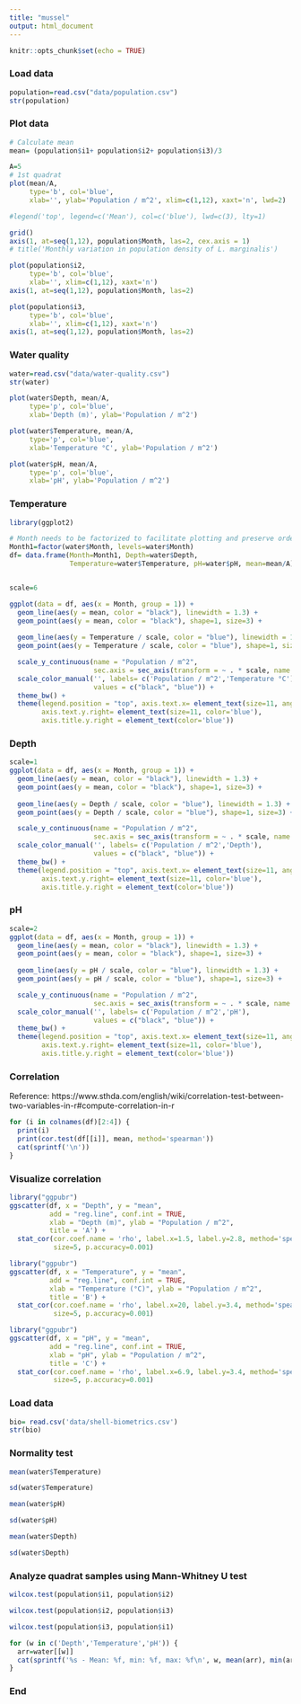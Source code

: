 ```yaml
---
title: "mussel"
output: html_document
---
```


```r
knitr::opts_chunk$set(echo = TRUE)
```

### Load data

```r
population=read.csv("data/population.csv")
str(population)
```

### Plot data

```r

# Calculate mean
mean= (population$i1+ population$i2+ population$i3)/3

A=5
# 1st quadrat
plot(mean/A,
     type='b', col='blue',
     xlab='', ylab='Population / m^2', xlim=c(1,12), xaxt='n', lwd=2)

#legend('top', legend=c('Mean'), col=c('blue'), lwd=c(3), lty=1)

grid()
axis(1, at=seq(1,12), population$Month, las=2, cex.axis = 1)
# title('Monthly variation in population density of L. marginalis')

```
```r
plot(population$i2,
     type='b', col='blue',
     xlab='', xlim=c(1,12), xaxt='n')
axis(1, at=seq(1,12), population$Month, las=2)

```

```r
plot(population$i3,
     type='b', col='blue',
     xlab='', xlim=c(1,12), xaxt='n')
axis(1, at=seq(1,12), population$Month, las=2)

```
### Water quality

```r
water=read.csv("data/water-quality.csv")
str(water)

plot(water$Depth, mean/A,
     type='p', col='blue',
     xlab='Depth (m)', ylab='Population / m^2')

plot(water$Temperature, mean/A,
     type='p', col='blue',
     xlab='Temperature °C', ylab='Population / m^2')

plot(water$pH, mean/A,
     type='p', col='blue',
     xlab='pH', ylab='Population / m^2')
```




### Temperature

```r
library(ggplot2)

# Month needs to be factorized to facilitate plotting and preserve order
Month1=factor(water$Month, levels=water$Month)
df= data.frame(Month=Month1, Depth=water$Depth,
               Temperature=water$Temperature, pH=water$pH, mean=mean/A)


scale=6

ggplot(data = df, aes(x = Month, group = 1)) +
  geom_line(aes(y = mean, color = "black"), linewidth = 1.3) +
  geom_point(aes(y = mean, color = "black"), shape=1, size=3) +
  
  geom_line(aes(y = Temperature / scale, color = "blue"), linewidth = 1.3) +
  geom_point(aes(y = Temperature / scale, color = "blue"), shape=1, size=3) +

  scale_y_continuous(name = "Population / m^2",
                     sec.axis = sec_axis(transform = ~ . * scale, name = "Temperature °C")) +
  scale_color_manual('', labels= c('Population / m^2','Temperature °C'),
                     values = c("black", "blue")) +
  theme_bw() +
  theme(legend.position = "top", axis.text.x= element_text(size=11, angle = 90, vjust = 0.5),
        axis.text.y.right= element_text(size=11, color='blue'),
        axis.title.y.right = element_text(color='blue'))


```


### Depth

```r
scale=1
ggplot(data = df, aes(x = Month, group = 1)) +
  geom_line(aes(y = mean, color = "black"), linewidth = 1.3) +
  geom_point(aes(y = mean, color = "black"), shape=1, size=3) +
  
  geom_line(aes(y = Depth / scale, color = "blue"), linewidth = 1.3) +
  geom_point(aes(y = Depth / scale, color = "blue"), shape=1, size=3) +

  scale_y_continuous(name = "Population / m^2",
                     sec.axis = sec_axis(transform = ~ . * scale, name = "Depth")) +
  scale_color_manual('', labels= c('Population / m^2','Depth'),
                     values = c("black", "blue")) +
  theme_bw() +
  theme(legend.position = "top", axis.text.x= element_text(size=11, angle = 90, vjust = 0.5),
        axis.text.y.right= element_text(size=11, color='blue'),
        axis.title.y.right = element_text(color='blue'))

```


### pH

```r
scale=2
ggplot(data = df, aes(x = Month, group = 1)) +
  geom_line(aes(y = mean, color = "black"), linewidth = 1.3) +
  geom_point(aes(y = mean, color = "black"), shape=1, size=3) +
  
  geom_line(aes(y = pH / scale, color = "blue"), linewidth = 1.3) +
  geom_point(aes(y = pH / scale, color = "blue"), shape=1, size=3) +

  scale_y_continuous(name = "Population / m^2",
                     sec.axis = sec_axis(transform = ~ . * scale, name = "pH")) +
  scale_color_manual('', labels= c('Population / m^2','pH'),
                     values = c("black", "blue")) +
  theme_bw() +
  theme(legend.position = "top", axis.text.x= element_text(size=11, angle = 90, vjust = 0.5),
        axis.text.y.right= element_text(size=11, color='blue'),
        axis.title.y.right = element_text(color='blue'))

```



### Correlation

Reference: https://www.sthda.com/english/wiki/correlation-test-between-two-variables-in-r#compute-correlation-in-r


```r
for (i in colnames(df)[2:4]) {
  print(i)
  print(cor.test(df[[i]], mean, method='spearman'))
  cat(sprintf('\n'))
}

```


### Visualize correlation

```r
library("ggpubr")
ggscatter(df, x = "Depth", y = "mean",
          add = "reg.line", conf.int = TRUE,
          xlab = "Depth (m)", ylab = "Population / m^2",
          title = 'A') +
  stat_cor(cor.coef.name = 'rho', label.x=1.5, label.y=2.8, method='spearman',
           size=5, p.accuracy=0.001)
```

```r
library("ggpubr")
ggscatter(df, x = "Temperature", y = "mean",
          add = "reg.line", conf.int = TRUE,
          xlab = "Temperature (°C)", ylab = "Population / m^2",
          title = 'B') +
  stat_cor(cor.coef.name = 'rho', label.x=20, label.y=3.4, method='spearman',
           size=5, p.accuracy=0.001)
```
```r
library("ggpubr")
ggscatter(df, x = "pH", y = "mean",
          add = "reg.line", conf.int = TRUE,
          xlab = "pH", ylab = "Population / m^2",
          title = 'C') +
  stat_cor(cor.coef.name = 'rho', label.x=6.9, label.y=3.4, method='spearman',
           size=5, p.accuracy=0.001)
```
 
### Load data
 
```r
bio= read.csv('data/shell-biometrics.csv')
str(bio)
``` 
 
### Normality test
 
<!-- #### Length -->
<!-- ```{r} -->
<!-- shapiro.test(bio$Shell_Length_mm) -->
<!-- ggqqplot(bio$Shell_Width_mm, ylab = "Length") -->
<!-- ``` -->
<!-- ###Height -->
<!-- ```{r} -->
<!-- shapiro.test(bio$Shell_Height_mm) -->
<!-- ggqqplot(bio$Shell_Width_mm, ylab = "Height") -->
<!-- ``` -->
<!-- ###Width -->
<!-- ```{r} -->
<!-- shapiro.test(bio$Shell_Width_mm) -->
<!-- ggqqplot(bio$Shell_Width_mm, ylab = "Width") -->
<!-- ``` -->

```r
mean(water$Temperature)
```
```r
sd(water$Temperature)
```
```r
mean(water$pH)
```
```r
sd(water$pH)
```
```r
mean(water$Depth)
```
```r
sd(water$Depth)
```
### Analyze quadrat samples using Mann-Whitney U test

```r
wilcox.test(population$i1, population$i2)
```

```r
wilcox.test(population$i2, population$i3)
```

```r
wilcox.test(population$i3, population$i1)
```
```r
for (w in c('Depth','Temperature','pH')) {
  arr=water[[w]]
  cat(sprintf('%s - Mean: %f, min: %f, max: %f\n', w, mean(arr), min(arr), max(arr)))
}
```

### End

